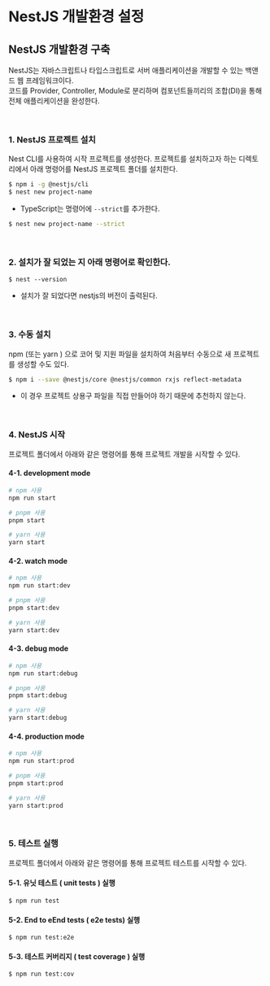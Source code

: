 # NestJS 개발환경 설정

## NestJS 개발환경 구축

NestJS는 자바스크립트나 타입스크립트로 서버 애플리케이션을 개발할 수 있는 백앤드 웹 프레임워크이다.  
코드를 Provider, Controller, Module로 분리하며 컴포넌트들끼리의 조합(DI)을 통해 전체 애플리케이션을 완성한다.

<br />

### 1. NestJS 프로젝트 설치

Nest CLI를 사용하여 시작 프로젝트를 생성한다.
프로젝트를 설치하고자 하는 디렉토리에서 아래 명령어를 NestJS 프로젝트 폴더를 설치한다.

```sh
$ npm i -g @nestjs/cli
$ nest new project-name
```

* TypeScript는 명령어에 `--strict`를 추가한다.

```sh
$ nest new project-name --strict
```

<br />

### 2. 설치가 잘 되었는 지 아래 명령어로 확인한다.

```
$ nest --version
```

- 설치가 잘 되었다면 nestjs의 버전이 출력된다.

<br />

### 3. 수동 설치

npm (또는 yarn ) 으로 코어 및 지원 파일을 설치하여 처음부터 수동으로 새 프로젝트를 생성할 수도 있다.

```sh
$ npm i --save @nestjs/core @nestjs/common rxjs reflect-metadata
```

 - 이 경우 프로젝트 상용구 파일을 직접 만들어야 하기 때문에 추천하지 않는다.

<br />

### 4. NestJS 시작

프로젝트 폴더에서 아래와 같은 명령어를 통해 프로젝트 개발을 시작할 수 있다.

#### 4-1. development mode
```sh
# npm 사용
npm run start

# pnpm 사용
pnpm start

# yarn 사용
yarn start
```

#### 4-2. watch mode
```sh
# npm 사용
npm run start:dev

# pnpm 사용
pnpm start:dev

# yarn 사용
yarn start:dev
```

#### 4-3. debug mode
```sh
# npm 사용
npm run start:debug

# pnpm 사용
pnpm start:debug

# yarn 사용
yarn start:debug
```

#### 4-4. production mode
```sh
# npm 사용
npm run start:prod

# pnpm 사용
pnpm start:prod

# yarn 사용
yarn start:prod
```

<br />

### 5. 테스트 실행

프로젝트 폴더에서 아래와 같은 명령어를 통해 프로젝트 테스트를 시작할 수 있다.

#### 5-1. 유닛 테스트 ( unit tests ) 실행
```
$ npm run test
```

#### 5-2. End to eEnd tests ( e2e tests) 실행
```
$ npm run test:e2e
```

#### 5-3. 테스트 커버리지 ( test coverage ) 실행
```
$ npm run test:cov
```



 




 




